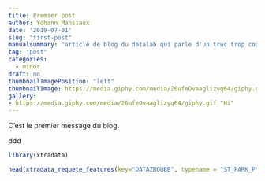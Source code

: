 ```yaml
---
title: Premier post
author: Yohann Mansiaux
date: '2019-07-01'
slug: "first-post"
manualsummary: "article de blog du datalab qui parle d'un truc trop cool"
tag: "post"
categories:
  - minor
draft: no
thumbnailImagePosition: "left"
thumbnailImage: https://media.giphy.com/media/26ufeOvaaglizyq64/giphy.gif
gallery:
- https://media.giphy.com/media/26ufeOvaaglizyq64/giphy.gif "Hi"
---
```


C'est le premier message du blog.

ddd




```r
library(xtradata)
```

```r
head(xtradata_requete_features(key="DATAZBOUBB", typename = "ST_PARK_P"))
```

